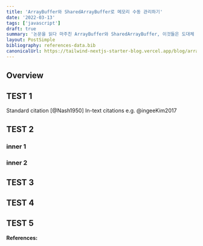 ```yaml
---
title: 'ArrayBuffer와 SharedArrayBuffer로 메모리 수동 관리하기'
date: '2022-03-13'
tags: ['javascript']
draft: true
summary: '논문을 읽다 마주친 ArrayBuffer와 SharedArrayBuffer, 이것들은 도대체 뭐하는 것들일까?'
layout: PostSimple
bibliography: references-data.bib
canonicalUrl: https://tailwind-nextjs-starter-blog.vercel.app/blog/arraybuffer/
---
```


## Overview

<TOCInline toc={props.toc} asDisclosure exclude="Overview" />

## TEST 1

Standard citation [@Nash1950]
In-text citations e.g. @ingeeKim2017

## TEST 2

### inner 1

### inner 2

## TEST 3

## TEST 4

## TEST 5

**References:**
